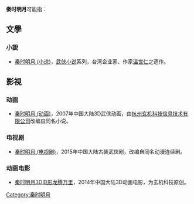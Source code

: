 '''秦时明月'''可能指：
== 文學 ==
===小說===
*[[秦时明月_(小说)|秦时明月 (小说)]]，[[武侠小说|武侠小说]]系列，台湾企业家、作家[[温世仁|温世仁]]之遗作。

== 影視 ==
===动画===
*[[秦时明月_(动画)|秦时明月 (动画)]]，2007年中国大陆3D武侠动画，由[[杭州玄机科技信息技术有限公司|杭州玄机科技信息技术有限公司]]改编自同名小说。

===电视剧===
*[[秦时明月_(电视剧)|秦时明月 (电视剧)]]，2015年中国大陆古装武侠剧，改编自同名动漫连续剧。

===动画电影===
*[[秦时明月3D电影龙腾万里|秦时明月3D电影龙腾万里]]，2014年中国大陆3D动画电影，为玄机科技原创。

{{Disambig|Cat=四字作品消歧义}}

[[Category:秦时明月|Category:秦时明月]]